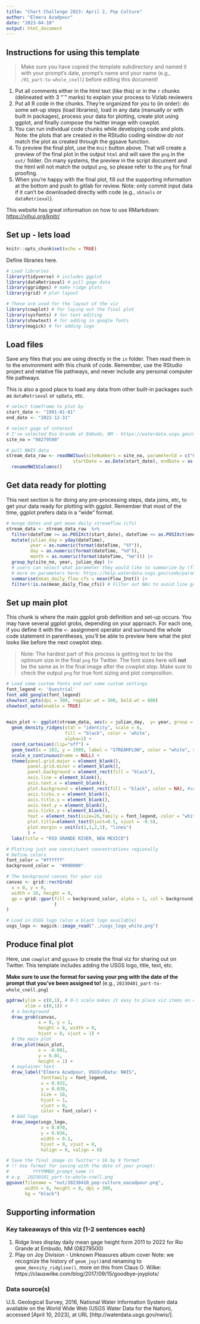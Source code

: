 ```yaml
---
title: "Chart Challenge 2023: April 2, Pop Culture" 
author: "Elmera Azadpour"
date: "2023-04-10"
output: html_document
---
```


## Instructions for using this template

> Make sure you have copied the template subdirectory and named it with your prompt's date, prompt's name and your name (e.g., `/01_part-to-whole_cnell`) before editing this document!

1.  Put all comments either in the html text (like this) or in the `r` chunks (delineated with 3 "\`" marks) to explain your process to Vizlab reviewers
2.  Put all R code in the chunks. They're organized for you to (in order): do some set-up steps (load libraries), load in any data (manually or with built in packages), process your data for plotting, create plot using ggplot, and finally compose the twitter image with cowplot.
3.  You can run individual code chunks while developing code and plots. Note: the plots that are created in the RStudio coding window *do not* match the plot as created through the ggsave function.
4.  To preview the final plot, use the `Knit` button above. That will create a preview of the final plot in the output `html` and will save the `png` in the `out/` folder. On many systems, the preview in the script document and the html will not match the output `png`, so please refer to the `png` for final proofing.
5.  When you're happy with the final plot, fill out the supporting information at the bottom and push to gitlab for review. Note: only commit input data if it can't be downloaded directly with code (e.g., `sbtools` or `dataRetrieval`).

This website has great information on how to use RMarkdown: <https://yihui.org/knitr/>

## Set up - lets load

```r
knitr::opts_chunk$set(echo = TRUE)
```

Define libraries here.

```r
# Load libraries
library(tidyverse) # includes ggplot
library(dataRetrieval) # pull gage data
library(ggridges) # make ridge plots
library(grid) # plot layout

# These are used for the layout of the viz
library(cowplot) # for laying out the final plot
library(sysfonts) # for text editing
library(showtext) # for adding in google fonts
library(magick) # for adding logo
```

## Load files

Save any files that you are using directly in the `in` folder. Then read them in to the environment with this chunk of code. Remember, use the RStudio project and relative file pathways, and never include any personal computer file pathways.

This is also a good place to load any data from other built-in packages such as `dataRetrieval` or `spData`, etc.

```r
# select timeframe to plot by
start_date <- "1991-01-01"
end_date <- "2022-12-31"

# select gage of interest
# I've selected Rio Grande at Embudo, NM - https://waterdata.usgs.gov/monitoring-location/08279500/#parameterCode=00065&period=P7D  
site_no = "08279500"

# pull NWIS data
stream_data_raw <- readNWISuv(siteNumbers = site_no, parameterCd = c("00060", "00065"),
                         startDate = as.Date(start_date), endDate = as.Date(end_date)) |>
  renameNWISColumns()
```

## Get data ready for plotting

This next section is for doing any pre-processing steps, data joins, etc, to get your data ready for plotting with ggplot. Remember that most of the time, ggplot prefers data in a "wide" format.

```r
# munge dates and get mean daily streamflow (cfs)
stream_data <- stream_data_raw  %>%
  filter(dateTime >= as.POSIXct(start_date), dateTime <= as.POSIXct(end_date)) |>
  mutate(julian_day = yday(dateTime),
         year = as.numeric(format(dateTime, "%Y")),
         day = as.numeric(format(dateTime, "%d")),
         month = as.numeric(format(dateTime, "%m"))) |>
  group_by(site_no, year, julian_day) |>
  # users can select what parameter they would like to summarize by (flow, gage height, etc.)
  # more on parameters here: https://help.waterdata.usgs.gov/code/parameter_cd_query?fmt=rdb&inline=true&group_cd=%
  summarise(mean_daily_flow_cfs = mean(Flow_Inst)) |>
  filter(!is.na(mean_daily_flow_cfs)) # Filter out NAs to avoid line gaps
```

## Set up main plot

This chunk is where the main ggplot grob definition and set-up occurs. You may have several ggplot grobs, depending on your approach. For each one, if you define it with the `<-` assignment operator and surround the whole code statement in parentheses, you'll be able to preview here what the plot looks like before the next cowplot step.

> Note: The hardest part of this process is getting text to be the optimum size in the final `png` for Twitter. The font sizes here will **not** be the same as in the final image after the cowplot step. Make sure to check the output `png` for true font sizing and plot composition.

```r
# Load some custom fonts and set some custom settings
font_legend <- 'Questrial'
font_add_google(font_legend)
showtext_opts(dpi = 300, regular.wt = 300, bold.wt = 800)
showtext_auto(enable = TRUE)

  
main_plot <- ggplot(stream_data, aes(x = julian_day,  y= year, group = year, height = mean_daily_flow_cfs)) +
  geom_density_ridges(stat = "identity", scale = 6,
                      fill = "black", color = 'white',
                      alpha=1) +
  coord_cartesian(clip="off") +
  geom_text(x = 183, y = 1989, label = "STREAMFLOW", color = "white", size = 10, hjust = 0.5, family = font_legend) +
  scale_x_continuous(name = NULL) +
  theme(panel.grid.major = element_blank(),
        panel.grid.minor = element_blank(),
        panel.background = element_rect(fill = "black"),
        axis.line = element_blank(),
        axis.text.x = element_blank(),
        plot.background = element_rect(fill = "black", color = NA), #set color to NA to avoid white border on plot
        axis.ticks.x = element_blank(),
        axis.title.y = element_blank(),
        axis.text.y = element_blank(),
        axis.ticks.y = element_blank(),
        text = element_text(size=26,family = font_legend, color = "white"),
        plot.title=element_text(hjust=0.5, vjust = -0.5),
        plot.margin = unit(c(1,1,2,1), "lines")
        ) +
  labs(title = "RIO GRANDE RIVER, NEW MEXICO")

# Plotting just one constituent concentrations regionally  
# Define colors
font_color = "#ffffff"
background_color =  "#000000"

# The background canvas for your viz
canvas <- grid::rectGrob(
  x = 0, y = 0,
  width = 16, height = 9,
  gp = grid::gpar(fill = background_color, alpha = 1, col = background_color
                  )
)

# Load in USGS logo (also a black logo available)
usgs_logo <- magick::image_read("../usgs_logo_white.png")

```

## Produce final plot

Here, use `cowplot` and `ggsave` to create the final viz for sharing out on Twitter. This template includes adding the USGS logo, title, text, etc.

**Make sure to use the format for saving your png with the date of the prompt that you've been assigned to!** (e.g., `20230401_part-to-whole_cnell.png`)

```r
ggdraw(ylim = c(0,1), # 0-1 scale makes it easy to place viz items on canvas
       xlim = c(0,1)) +
  # a background
  draw_grob(canvas,
            x = 0, y = 1,
            height = 8, width = 8,
            hjust = 0, vjust = 1) +
  # the main plot
  draw_plot(main_plot,
            x = -0.001,
            y = 0.01,
            height = 1) +
  # explainer text
  draw_label("Elmera Azadpour, USGS\nData: NWIS",
             fontfamily = font_legend,
             x = 0.933,
             y = 0.039,
             size = 10,
             hjust = 1,
             vjust = 0,
             color = font_color) +
  # Add logo
  draw_image(usgs_logo,
             x = 0.070,
             y = 0.034,
             width = 0.1,
             hjust = 0, vjust = 0,
             halign = 0, valign = 0)

# Save the final image in Twitter's 16 by 9 format
# !! Use format for saving with the date of your prompt: 
#         YYYYMMDD_prompt_name ()
# e.g. `20230101_part-to-whole-cnell.png`
ggsave(filename = "out/20230410_pop-culture_eazadpour.png",
       width = 8, height = 8, dpi = 300,
       bg = "black")
```

## Supporting information

### Key takeaways of this viz (1-2 sentences each)
1) Ridge lines display daily mean gage height form 2011 to 2022 for Rio Grande at Embudo, NM (08279500) 
2) Play on Joy Division - Unknown Pleasures album cover 
Note: we recognize the history of `geom_joy()`and renaming to `geom_density_ridgline()`, more on this from Claus O. Wilke: https://clauswilke.com/blog/2017/09/15/goodbye-joyplots/ 

### Data source(s)
U.S. Geological Survey, 2016, National Water Information System data available on the World Wide Web (USGS Water Data for the Nation), accessed [April 10, 2023], at URL [http://waterdata.usgs.gov/nwis/].

